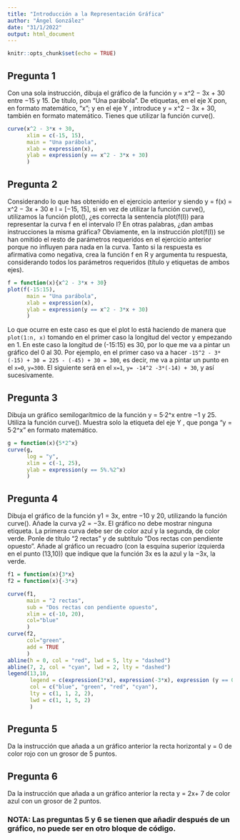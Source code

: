 ```yaml
---
title: "Introducción a la Representación Gráfica"
author: "Ángel González"
date: "31/1/2022"
output: html_document
---
```


```r
knitr::opts_chunk$set(echo = TRUE)
```

## Pregunta 1
Con una sola instrucción, dibuja el gráfico de la función y = x^2 − 3x + 30 entre −15 y 15. De título,
pon “Una parábola”. De etiquetas, en el eje X pon, en formato matemático, “x”; y en el eje Y , introduce
y = x^2 − 3x + 30, también en formato matemático. Tienes que utilizar la función curve().

```r
curve(x^2 - 3*x + 30, 
      xlim = c(-15, 15), 
      main = "Una parábola", 
      xlab = expression(x), 
      ylab = expression(y == x^2 - 3*x + 30)
      )
```

## Pregunta 2
Considerando lo que has obtenido en el ejercicio anterior y siendo y = f(x) = x^2 − 3x + 30 e I = [−15, 15],
si en vez de utilizar la función curve(), utilizamos la función plot(), ¿es correcta la sentencia plot(f(I))
para representar la curva f en el intervalo I? En otras palabras, ¿dan ambas instrucciones la misma gráfica?
Obviamente, en la instrucción plot(f(I)) se han omitido el resto de parámetros requeridos en el ejercicio
anterior porque no influyen para nada en la curva. Tanto si la respuesta es afirmativa como negativa, crea la
función f en R y argumenta tu respuesta, considerando todos los parámetros requeridos (título y etiquetas
de ambos ejes).

```r
f = function(x){x^2 - 3*x + 30}
plot(f(-15:15),
      main = "Una parábola", 
      xlab = expression(x), 
      ylab = expression(y == x^2 - 3*x + 30)
      )
```

Lo que ocurre en este caso es que el plot lo está haciendo de manera que `plot(1:n, x)` tomando en el primer caso la longitud del vector y empezando en 1. En este caso la longitud de (-15:15) es 30, por lo que me va a pintar un gráfico del 0 al 30. Por ejemplo, en el primer caso va a hacer `-15^2 - 3*(-15) + 30 = 225 - (-45) + 30 = 300`, es decir, me va a pintar un punto en el `x=0`, `y=300`. El siguiente será en el `x=1`, `y= -14^2 -3*(-14) + 30`, y así sucesivamente.

## Pregunta 3
Dibuja un gráfico semilogarítmico de la función y = 5·2^x entre −1 y 25. Utiliza la función curve(). Muestra
solo la etiqueta del eje Y , que ponga “y = 5·2^x” en formato matemático.

```r
g = function(x){5*2^x}
curve(g,
      log = "y",
      xlim = c(-1, 25), 
      ylab = expression(y == 5%.%2^x)
      )
```

## Pregunta 4
Dibuja el gráfico de la función y1 = 3x, entre −10 y 20, utilizando la función curve(). Añade la curva
y2 = −3x. El gráfico no debe mostrar ninguna etiqueta. La primera curva debe ser de color azul y la
segunda, de color verde. Ponle de título “2 rectas” y de subtítulo “Dos rectas con pendiente opuesto”. Añade
al gráfico un recuadro (con la esquina superior izquierda en el punto (13,10)) que indique que la función 3x
es la azul y la −3x, la verde.

```r
f1 = function(x){3*x}
f2 = function(x){-3*x}

curve(f1,
      main = "2 rectas",
      sub = "Dos rectas con pendiente opuesto",
      xlim = c(-10, 20),
      col="blue"
      )
curve(f2,
      col="green",
      add = TRUE
      )
abline(h = 0, col = "red", lwd = 5, lty = "dashed")
abline(7, 2, col = "cyan", lwd = 2, lty = "dashed")
legend(13,10, 
       legend = c(expression(3*x), expression(-3*x), expression (y == 0), expression(y == 2*x + 7)),
       col = c("blue", "green", "red", "cyan"),
       lty = c(1, 1, 2, 2),
       lwd = c(1, 1, 5, 2)
       )
```

## Pregunta 5
Da la instrucción que añada a un gráfico anterior la recta horizontal y = 0 de color rojo con un grosor de 5
puntos.

## Pregunta 6
Da la instrucción que añada a un gráfico anterior la recta y = 2x+ 7 de color azul con un grosor de 2 puntos.

### NOTA: Las preguntas 5 y 6 se tienen que añadir después de un gráfico, no puede ser en otro bloque de código.




